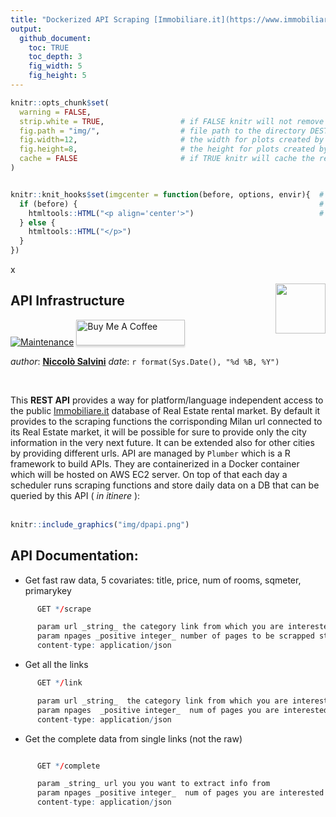 ```yaml
---
title: "Dockerized API Scraping [Immobiliare.it](https://www.immobiliare.it/)"
output: 
  github_document:
    toc: TRUE
    toc_depth: 3
    fig_width: 5
    fig_height: 5
---
```


<!-- README.md is generated from README.Rmd. Please edit that file -->




```r
knitr::opts_chunk$set(
  warning = FALSE,  
  strip.white = TRUE,                 # if FALSE knitr will not remove white spaces at the beg or end
  fig.path = "img/",                  # file path to the directory DESTINATION where knitr shall store the
  fig.width=12,                       # the width for plots created by code chunk
  fig.height=8,                       # the height for plots created by code chunk
  cache = FALSE                       # if TRUE knitr will cache the results to reuse in future knits
)


knitr::knit_hooks$set(imgcenter = function(before, options, envir){  # to center image 
  if (before) {                                                      # add imgcenter = TRUE
    htmltools::HTML("<p align='center'>")                            # to the chunk options
  } else {
    htmltools::HTML("</p>")
  }
})
```

x

<img src="img/logo.png" align="right" height="80" />
 
## API Infrastructure

[![Maintenance](https://img.shields.io/badge/Maintained%3F-yes-green.svg)](https://GitHub.com/Naereen/StrapDown.js/graphs/commit-activity) <a href="https://www.buymeacoffee.com/gbraad" target="_blank"><img src="img/orange_img.png" alt="Buy Me A Coffee" style="height: 41px !important;width: 174px !important;box-shadow: 0px 3px 2px 0px rgba(190, 190, 190, 0.5) !important;-webkit-box-shadow: 0px 3px 2px 0px rgba(190, 190, 190, 0.5) !important;" ></a>


_author_: **[Niccolò Salvini](https://niccolosalvini.netlify.app/)**
_date_: `r format(Sys.Date(), "%d %B, %Y")`


<br> 

 
This **REST API** provides a way for platform/language independent access to the public [Immobiliare.it](https://www.immobiliare.it/) database of Real Estate rental market. By default it provides to the scraping functions the corrisponding Milan url connected to its Real Estate market, it will be possible for sure to provide only the city information in the very next future. It can be extended also for other cities by providing different urls. API are managed by `Plumber` which is a R framework to build APIs. They are containerized in a Docker container which will be hosted on AWS EC2 server. 
On top of that each day a scheduler runs scraping functions and store daily data on a DB that can be queried by this API ( _in itinere_ ):
<br><br>


```r
knitr::include_graphics("img/dpapi.png") 
```


## API Documentation:  

- Get fast raw data, 5 covariates: title, price, num of rooms, sqmeter, primarykey
```r
      GET */scrape

      param url _string_ the category link from which you are interested to extract data
      param npages _positive integer_ number of pages to be scrapped starting from page 1 
      content-type: application/json 
```
- Get all the links 

```r
      GET */link

      param url _string_  the category link from which you are interested to extract data
      param npages  _positive integer_  num of pages you are interested in
      content-type: application/json 
```   
      
-  Get the complete data from single links (not the raw)

```r

      GET */complete

      param _string_ url you you want to extract info from
      param npages _positive integer_  num of pages you are interested starting from the url param
      content-type: application/json
            

```

 